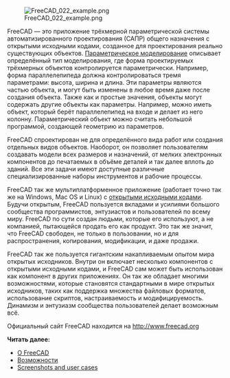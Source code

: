 <languages/>

{{Docnav/ru
|[[Manual:Introduction/ru|Руководство:Введение]]
|[[Manual:Installing/ru|Руководство:Установка]]
|[[Manual:Introduction/ru|Начало]]
|IconL=Crystal Clear manual.png
|IconC=Crystal Clear manual.png
}}

{{Manual:TOC}}

[[File:FreeCAD 022 example.png]]

<div class="mw-translate-fuzzy">
FreeCAD — это приложение трёхмерной параметрической системы автоматизированного проектирования (САПР) общего назначения с открытыми исходными кодами, созданное для проектирования реально существующих объектов. [https://ru.wikipedia.org/wiki/Параметрическое_моделирование Параметрическое моделирование] описывает определённый тип моделирования, где форма проектируемых трёхмерных объектов контролируется параметрически. Например, форма параллелепипеда должна контролироваться тремя параметрами: высота, ширина и длина. Эти параметры являются частью объекта, и могут быть изменены в любое время даже после создания объекта. Также как и простые значения, объекты могут содержать другие объекты как параметры. Например, можно иметь объект, который берёт параллелепипед на входе и делает из него колонну. Параметрический объект можно считать небольшой программой, создающей геометрию из параметров.
</div> 

<div class="mw-translate-fuzzy">
FreeCAD спроектирован не для определённого вида работ или создания отдельных видов объектов. Наоборот, он позволяет пользователям создавать модели всех размеров и назначений, от мелких электронных компонентов до печатаемых в объёме деталей и так далее вплоть до зданий. Все эти задачи имеют доступные различные специализированные наборы инструментов и рабочие процессы.
</div>

<div class="mw-translate-fuzzy">
FreeCAD так же мультиплатформенное приложение (работает точно так же на Windows, Mac OS и Linux) с [http://ru.wikipedia.org/wiki/Открытое_программное_обеспечение открытыми исходными кодами]. Будучи открытым, FreeCAD пользуется вкладами и усилиями большого сообщества программистов, энтузиастов и пользователей по всему миру. FreeCAD по сути создан людьми, которые его используют, а не компанией, пытающейся продать его как продукт. Это так же значит, что FreeCAD свободен, не только в пользовании, но и для распространения, копирования, модификации, и даже продажи.
</div>

<div class="mw-translate-fuzzy">
FreeCAD так же пользуется гигантским накапливаемым опытом мира открытых исходников. Внутри он включает несколько компонентов с открытыми исходными кодами, и FreeCAD сам может быть использован как компонент в других приложениях. Он так же обладает многими возможностями, которые становятся стандартными в мире открытых исходников, таких как поддержка множества файловых форматов, использование скриптов, настраиваемость и модифицируемость. Динамизм и энтузиазм сообщества пользователей делает возможным всё.
</div>

Официальный сайт FreeCAD находится на [http://www.freecad.org?lang=ru http://www.freecad.org]

'''Читать далее:'''

<div class="mw-translate-fuzzy">
* [[About FreeCAD/ru|О FreeCAD]]
* [[Feature list/ru|Возможности]]
* [http://forum.freecadweb.org/viewforum.php?f=24 Screenshots and user cases]
</div>


{{Docnav/ru
|[[Manual:Introduction/ru|Manual:Introduction]]
|[[Manual:Installing/ru|Manual:Installing]]
|[[Manual:Introduction/ru|Manual start]]
|IconL = Crystal Clear manual.png
|IconC = Crystal Clear manual.png}}
